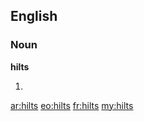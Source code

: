 ==English==
===Noun===
'''hilts'''
# {{plural of|[[hilt]]}}

[[ar:hilts]]
[[eo:hilts]]
[[fr:hilts]]
[[my:hilts]]
